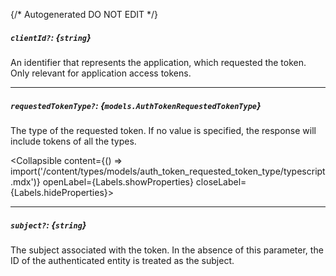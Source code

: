 {/* Autogenerated DO NOT EDIT  */}

##### `clientId?`: *{`string`}*
An identifier that represents the application, which requested the
token. Only relevant for application access tokens.


---
##### `requestedTokenType?`: *{`models.AuthTokenRequestedTokenType`}*
The type of the requested token. If no value is specified, the
response will include tokens of all the types.

<Collapsible content={() => import('/content/types/models/auth_token_requested_token_type/typescript.mdx')} openLabel={Labels.showProperties} closeLabel={Labels.hideProperties}>
</Collapsible>

---
##### `subject?`: *{`string`}*
The subject associated with the token. In the absence of this
parameter, the ID of the authenticated entity is treated as the
subject.



